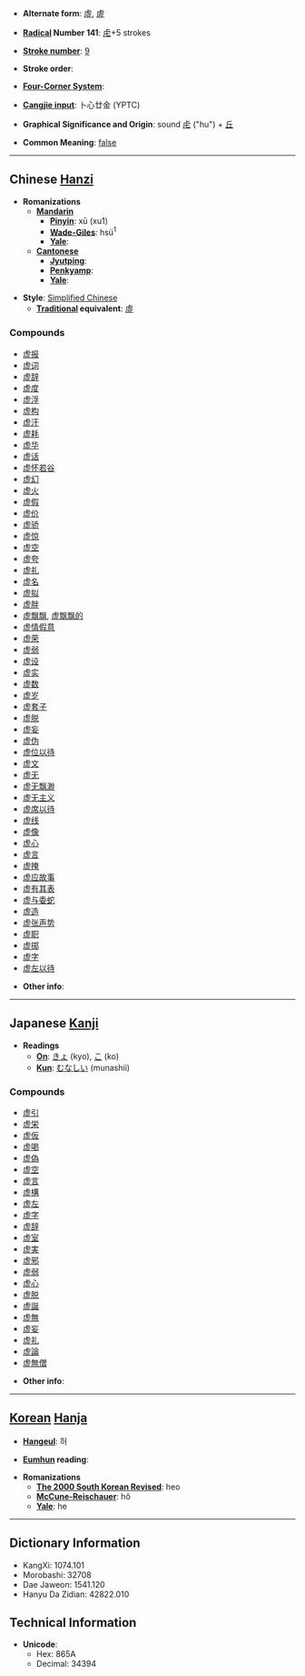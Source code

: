* '''Alternate form''': [[虛]], [[虗]]

* '''[[Wiktionary:Chinese radical index| Radical]] Number 141''': [[Wiktionary:Chinese radical index 虍|虍]]+5 strokes

* '''[[Wiktionary:Chinese total strokes index|Stroke number]]''': [[Wiktionary:Chinese total strokes index 9|9]]

* '''Stroke order''': 

* '''[[Wiktionary:Chinese four corner index|Four-Corner System]]''': 

* '''[[Wiktionary:Chinese Cangjie index|Cangjie input]]''': 卜心廿金 (YPTC)

* '''Graphical Significance and Origin''':  sound [[虍]] ("hu") + [[丘]]

* '''Common Meaning''': [[false]]

----

== Chinese [[Hanzi]] ==

* '''Romanizations'''
** '''[[Mandarin]]'''
*** '''[[Pinyin]]''': xū (xu1)
*** '''[[Wade-Giles]]''': hsü<sup>1</sup>
*** '''[[Yale]]''': 
** '''[[Cantonese]]'''
*** '''[[Jyutping]]''':
*** '''[[Penkyamp]]''': 
*** '''[[Yale]]''': 

* '''Style''': [[Simplified Chinese]] 
** '''[[Traditional Chinese|Traditional]] equivalent''': [[虛]]

===Compounds===
*[[虚报]]
*[[虚词]]
*[[虚辞]]
*[[虚度]]
*[[虚浮]]
*[[虚构]]
*[[虚汗]]
*[[虚耗]]
*[[虚华]]
*[[虚话]]
*[[虚怀若谷]]
*[[虚幻]]
*[[虚火]]
*[[虚假]]
*[[虚价]]
*[[虚骄]]
*[[虚惊]]
*[[虚空]]
*[[虚夸]]
*[[虚礼]]
*[[虚名]]
*[[虚拟]]
*[[虚胖]]
*[[虚飘飘]], [[虚飘飘的]]
*[[虚情假意]]
*[[虚荣]]
*[[虚弱]]
*[[虚设]]
*[[虚实]]
*[[虚数]]
*[[虚岁]]
*[[虚套子]]
*[[虚脱]]
*[[虚妄]]
*[[虚伪]]
*[[虚位以待]]
*[[虚文]]
*[[虚无]]
*[[虚无飘渺]]
*[[虚无主义]]
*[[虚席以待]]
*[[虚线]]
*[[虚像]]
*[[虚心]]
*[[虚言]]
*[[虚掩]]
*[[虚应故事]]
*[[虚有其表]]
*[[虚与委蛇]]
*[[虚造]]
*[[虚张声势]]
*[[虚职]]
*[[虚掷]]
*[[虚字]]
*[[虚左以待]]

* '''Other info''': 

----

== Japanese [[Kanji]] ==

* '''Readings'''
** '''[[On]]''': [[きょ]] (kyo), [[こ]] (ko)
** '''[[Kun]]''': [[むなしい]] (munashii)

===Compounds===
*[[虚引]]
*[[虚栄]]
*[[虚仮]]
*[[虚喝]]
*[[虚偽]]
*[[虚空]]
*[[虚言]]
*[[虚構]]
*[[虚左]]
*[[虚字]]
*[[虚辞]]
*[[虚室]]
*[[虚実]]
*[[虚邪]]
*[[虚弱]]
*[[虚心]]
*[[虚脱]]
*[[虚誕]]
*[[虚無]]
*[[虚妄]]
*[[虚礼]]
*[[虚論]]
*[[虚無僧]]

* '''Other info''':  

----

== [[Korean]] [[Hanja]] ==

* '''[[Hangeul]]''': 허

* '''[[Eumhun]] reading''': 

* '''Romanizations'''
** '''[[The 2000 South Korean Revised Romanization|The 2000 South Korean Revised]]''': heo
** '''[[McCune-Reischauer]]''': hŏ
** '''[[Yale]]''': he

----

== Dictionary Information ==

* KangXi: 1074.101
* Morobashi: 32708
* Dae Jaweon: 1541.120
* Hanyu Da Zidian: 42822.010

== Technical Information ==

* '''Unicode''':
** Hex: 865A
** Decimal: 34394